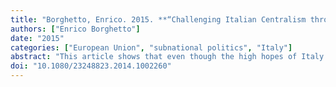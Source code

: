 ```yaml
---
title: "Borghetto, Enrico. 2015. **“Challenging Italian Centralism through the Vertical Shift of Competences to the Subnational and Supranational Levels.”** *Contemporary Italian Politics* 7(1): 58–75. doi:10.1080/23248823.2014.1002260."
authors: ["Enrico Borghetto"]
date: "2015"
categories: ["European Union", "subnational politics", "Italy"]
abstract: "This article shows that even though the high hopes of Italy’s most radical federalist advocates were largely dashed as the country remains a regionalised state within a less-than-federal European Union (EU), there have in fact been changes in the vertical allocation of competences since the early 1990s. The article maps these transformations in Italian democracy by tracing the formal transfer of national powers to subnational and EU levels. In addition, it portrays the driving forces behind this competence shift and discusses other outcomes of the process besides the changes in the Italian Constitution and EU Treaties. It concludes that central institutions have only adapted partially and incrementally to this formal transfer of powers."
doi: "10.1080/23248823.2014.1002260"
---
```

